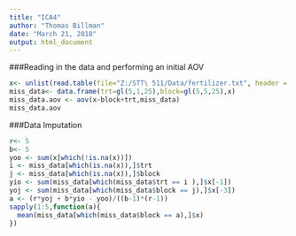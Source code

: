 ```yaml
---
title: "ICA4"
author: "Thomas Billman"
date: "March 21, 2018"
output: html_document
---
```

###Reading in the data and performing an initial AOV
```r
x<- unlist(read.table(file="Z:/STT\ 511/Data/fertilizer.txt", header = F))
miss_data<- data.frame(trt=gl(5,1,25),block=gl(5,5,25),x)
miss_data.aov <- aov(x~block+trt,miss_data)
miss_data.aov
```

###Data Imputation

```r
r<- 5
b<- 5
yoo <- sum(x[which(!is.na(x))])
i <- miss_data[which(is.na(x)),]$trt
j <- miss_data[which(is.na(x)),]$block
yio <- sum(miss_data[which(miss_data$trt == i ),]$x[-1])
yoj <- sum(miss_data[which(miss_data$block == j),]$x[-3])
a <- (r*yoj + b*yio - yoo)/((b-1)*(r-1))
sapply(1:5,function(a){
  mean(miss_data[which(miss_data$block == a),]$x)
})
```
